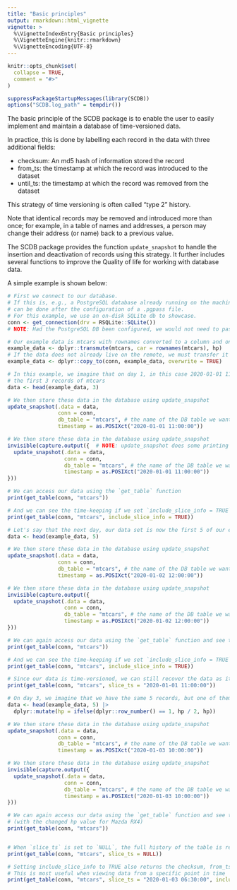 ```yaml
---
title: "Basic principles"
output: rmarkdown::html_vignette
vignette: >
  %\VignetteIndexEntry{Basic principles}
  %\VignetteEngine{knitr::rmarkdown}
  %\VignetteEncoding{UTF-8}
---
```


```r
knitr::opts_chunk$set(
  collapse = TRUE,
  comment = "#>"
)
```

```r
suppressPackageStartupMessages(library(SCDB))
options("SCDB.log_path" = tempdir())
```

The basic principle of the SCDB package is to enable the user to easily implement and maintain a database of time-versioned data.

In practice, this is done by labelling each record in the data with three additional fields:

* checksum: An md5 hash of information stored the record
* from\_ts: the timestamp at which the record was introduced to the dataset
* until\_ts: the timestamp at which the record was removed from the dataset

This strategy of time versioning is often called "type 2" history.

Note that identical records may be removed and introduced more than once; for example, in a table of names and addresses, a person may change their address (or name) back to a previous value.

The SCDB package provides the function `update_snapshot` to handle the insertion and deactivation of records using this strategy.
It further includes several functions to improve the Quality of life for working with database data.

A simple example is shown below:

```r
# First we connect to our database.
# If this is, e.g., a PostgreSQL database already running on the machine, connection
# can be done after the configuration of a .pgpass file.
# For this example, we use an on-disk SQLite db to showcase.
conn <- get_connection(drv = RSQLite::SQLite())
# NOTE: Had the PostgreSQL DB been configured, we would not need to pass any args to get_connection()
```

```r
# Our example data is mtcars with rownames converted to a column and only the first hp column of mtcars
example_data <- dplyr::transmute(mtcars, car = rownames(mtcars), hp)
# If the data does not already live on the remote, we must transfer it
example_data <- dplyr::copy_to(conn, example_data, overwrite = TRUE)

```

```r
# In this example, we imagine that on day 1, in this case 2020-01-01 11:00:00, our data known to us is
# the first 3 records of mtcars
data <- head(example_data, 3)
```

```r
# We then store these data in the database using update_snapshot
update_snapshot(.data = data,
                conn = conn,
                db_table = "mtcars", # the name of the DB table we want to store the data in
                timestamp = as.POSIXct("2020-01-01 11:00:00"))
```
```r
# We then store these data in the database using update_snapshot
invisible(capture.output({  # NOTE: update_snapshot does some printing to terminal
  update_snapshot(.data = data,
                  conn = conn,
                  db_table = "mtcars", # the name of the DB table we want to store the data in
                  timestamp = as.POSIXct("2020-01-01 11:00:00"))
}))
```

```r
# We can access our data using the `get_table` function
print(get_table(conn, "mtcars"))

# And we can see the time-keeping if we set `include_slice_info = TRUE`
print(get_table(conn, "mtcars", include_slice_info = TRUE))
```

```r
# Let's say that the next day, our data set is now the first 5 of our example data
data <- head(example_data, 5)
```

```r
# We then store these data in the database using update_snapshot
update_snapshot(.data = data,
                conn = conn,
                db_table = "mtcars", # the name of the DB table we want to store the data in
                timestamp = as.POSIXct("2020-01-02 12:00:00"))
```
```r
# We then store these data in the database using update_snapshot
invisible(capture.output({
  update_snapshot(.data = data,
                  conn = conn,
                  db_table = "mtcars", # the name of the DB table we want to store the data in
                  timestamp = as.POSIXct("2020-01-02 12:00:00"))
}))
```

```r

# We can again access our data using the `get_table` function and see the latest available data
print(get_table(conn, "mtcars"))

# And we can see the time-keeping if we set `include_slice_info = TRUE`
print(get_table(conn, "mtcars", include_slice_info = TRUE))

# Since our data is time-versioned, we can still recover the data as it looked the day before
print(get_table(conn, "mtcars", slice_ts = "2020-01-01 11:00:00"))
```

```r
# On day 3, we imagine that we have the same 5 records, but one of them is altered slightly
data <- head(example_data, 5) |>
  dplyr::mutate(hp = ifelse(dplyr::row_number() == 1, hp / 2, hp))
```

```r
# We then store these data in the database using update_snapshot
update_snapshot(.data = data,
                conn = conn,
                db_table = "mtcars", # the name of the DB table we want to store the data in
                timestamp = as.POSIXct("2020-01-03 10:00:00"))
```
```r
# We then store these data in the database using update_snapshot
invisible(capture.output({
  update_snapshot(.data = data,
                  conn = conn,
                  db_table = "mtcars", # the name of the DB table we want to store the data in
                  timestamp = as.POSIXct("2020-01-03 10:00:00"))
}))
```

```r
# We can again access our data using the `get_table` function and see that the currently available data
# (with the changed hp value for Mazda RX4)
print(get_table(conn, "mtcars"))


# When `slice_ts` is set to `NULL`, the full history of the table is returned
print(get_table(conn, "mtcars", slice_ts = NULL))

# Setting include_slice_info to TRUE also returns the checksum, from_ts and until_ts fields.
# This is most useful when viewing data from a specific point in time
print(get_table(conn, "mtcars", slice_ts = "2020-01-03 06:30:00", include_slice_info = TRUE))
```
